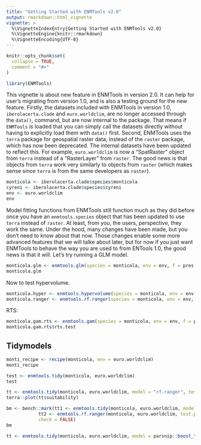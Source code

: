 ```yaml
---
title: "Getting Started with ENMTools v2.0"
output: rmarkdown::html_vignette
vignette: >
  %\VignetteIndexEntry{Getting Started with ENMTools v2.0}
  %\VignetteEngine{knitr::rmarkdown}
  %\VignetteEncoding{UTF-8}
---
```


```r
knitr::opts_chunk$set(
  collapse = TRUE,
  comment = "#>"
)
```

```r
library(ENMTools)
```

This vignette is about new feature in ENMTools in version 2.0. It can help for user's migrating from version 1.0, and is also a testing ground for the new feature. 
Firstly, the datasets included with ENMTools in version 1.0, `iberolacerta.clade` and `euro.worldclim`, are no longer accessed through the `data()`, command, but are now internal to the package. That means if `ENMTools` is loaded that you can simply call the datasets directly without having to explicitly load them with `data()` first.
Second, ENMTools uses the `terra` package for geospatial raster data, instead of the `raster` package, which has now been deprecated. The internal datasets have been updated to reflect this. For example, `euro.worldclim` is now a "SpatRaster" object from `terra` instead of a "RasterLayer" from `raster`. The good news is that objects from `terra` work very similarly to objects from `raster` (which makes sense since `terra` is from the same developers as `raster`).

```r
monticola <- iberolacerta.clade$species$monticola
cyreni <- iberolacerta.clade$species$cyreni
env <- euro.worldclim
env
```
Model fitting functions from ENMTools still function much as they did before once you have an `enmtools.species` object that has been updated to use `terra` instead of `raster`. At least, from you, the users, perspective, they work the same. Under the hood, many changes have been made, but you don't need to know about that now. Those changes enable some more advanced features that we will talke about later, but for now if you just want ENMTools to behave the way you are used to from ENTools 1.0, the good news is that it will. Let's try running a GLM model.

```r
monticola.glm <- enmtools.glm(species = monticola, env = env, f = pres ~ bio1 + bio12 + bio7, test.prop = 0.2)
monticola.glm


```

Now to test hypervolume.

```r
monticola.hyper <- enmtools.hypervolume(species = monticola, env = env[[c("bio1", "bio12", "bio7")]])
monticola.ranger <- enmtools.rf.ranger(species = monticola, env = env, f = pres ~ bio1 + bio12 + bio7, test.prop = 0.2)
```

RTS:

```r
monticola.gam.rts <- enmtools.gam(species = monticola, env = env, f = pres ~ bio1 + bio12 + bio7, test.prop = 0, rts.reps = 10)
monticola.gam.rts$rts.test
```

## Tidymodels

```r
monti_recipe <- recipe(monticola, env = euro.worldclim)
monti_recipe

test <- enmtools.tidy(monticola, euro.worldclim)
test

tt <- enmtools.tidy(monticola, euro.worldclim, model = "rf.ranger", test.prop = 0.2, model_args = list(trees = 1000))
terra::plot(tt$suitability)

bm <- bench::mark(tt1 <- enmtools.tidy(monticola, euro.worldclim, model = "rf.ranger", test.prop = 0.2, rts.reps = 10),
            tt2 <- enmtools.rf.ranger(monticola, euro.worldclim, test.prop = 0.2, rts.reps = 10),
            check = FALSE)
bm

tt <- enmtools.tidy(monticola, euro.worldclim, model = parsnip::boost_tree("classification"), test.prop = 0.2, rts.reps = 10)
```
